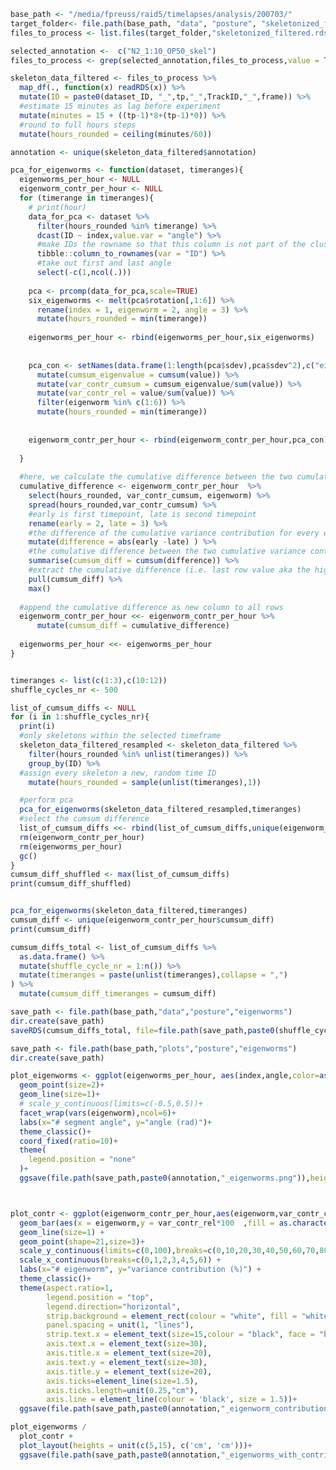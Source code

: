 
```r

base_path <- "/media/fpreuss/raid5/timelapses/analysis/200703/"
target_folder<- file.path(base_path, "data", "posture", "skeletonized_filtered")
files_to_process <- list.files(target_folder,"skeletonized_filtered.rds", full.names = TRUE, ignore.case = TRUE)

selected_annotation <-  c("N2_1:10_OP50_skel")
files_to_process <- grep(selected_annotation,files_to_process,value = TRUE)

```


```r

skeleton_data_filtered <- files_to_process %>%
  map_df(., function(x) readRDS(x)) %>%
  mutate(ID = paste0(dataset_ID, "_",tp,"_",TrackID,"_",frame)) %>%
  #estimate 15 minutes as lag before experiment
  mutate(minutes = 15 + ((tp-1)*8+(tp-1)*0)) %>%
  #round to full hours steps
  mutate(hours_rounded = ceiling(minutes/60))

annotation <- unique(skeleton_data_filtered$annotation)

```


```r
pca_for_eigenworms <- function(dataset, timeranges){
  eigenworms_per_hour <- NULL
  eigenworm_contr_per_hour <- NULL
  for (timerange in timeranges){
    # print(hour)
    data_for_pca <- dataset %>%
      filter(hours_rounded %in% timerange) %>%
      dcast(ID ~ index,value.var = "angle") %>%
      #make IDs the rowname so that this column is not part of the clustering data
      tibble::column_to_rownames(var = "ID") %>%
      #take out first and last angle
      select(-c(1,ncol(.)))
    
    pca <- prcomp(data_for_pca,scale=TRUE)
    six_eigenworms <- melt(pca$rotation[,1:6]) %>%
      rename(index = 1, eigenworm = 2, angle = 3) %>%
      mutate(hours_rounded = min(timerange))
    
    eigenworms_per_hour <- rbind(eigenworms_per_hour,six_eigenworms)
    
    
    pca_con <- setNames(data.frame(1:length(pca$sdev),pca$sdev^2),c("eigenworm","value")) %>%
      mutate(cumsum_eigenvalue = cumsum(value)) %>%
      mutate(var_contr_cumsum = cumsum_eigenvalue/sum(value)) %>%
      mutate(var_contr_rel = value/sum(value)) %>%
      filter(eigenworm %in% c(1:6)) %>%
      mutate(hours_rounded = min(timerange))
    
    
    eigenworm_contr_per_hour <- rbind(eigenworm_contr_per_hour,pca_con)
    
  }
  
  #here, we calculate the cumulative difference between the two cumulative variance contributions
  cumulative_difference <- eigenworm_contr_per_hour  %>%
    select(hours_rounded, var_contr_cumsum, eigenworm) %>%
    spread(hours_rounded,var_contr_cumsum) %>%
    #early is first timepoint, late is second timepoint
    rename(early = 2, late = 3) %>%
    #the difference of the cumulative variance contribution for every eigenworm
    mutate(difference = abs(early -late) ) %>%
    #the cumulative difference between the two cumulative variance contributions
    summarise(cumsum_diff = cumsum(difference)) %>%
    #extract the cumulative difference (i.e. last row value aka the highest value)
    pull(cumsum_diff) %>%
    max()
  
  #append the cumulative difference as new column to all rows
  eigenworm_contr_per_hour <<- eigenworm_contr_per_hour %>%
      mutate(cumsum_diff = cumulative_difference)
  
  eigenworms_per_hour <<- eigenworms_per_hour
}


timeranges <- list(c(1:3),c(10:12))
shuffle_cycles_nr <- 500

list_of_cumsum_diffs <- NULL
for (i in 1:shuffle_cycles_nr){
  print(i)
  #only skeletons within the selected timeframe
  skeleton_data_filtered_resampled <- skeleton_data_filtered %>%
    filter(hours_rounded %in% unlist(timeranges)) %>%
    group_by(ID) %>%
  #assign every skeleton a new, random time ID
    mutate(hours_rounded = sample(unlist(timeranges),1))

  #perform pca
  pca_for_eigenworms(skeleton_data_filtered_resampled,timeranges)
  #select the cumsum difference
  list_of_cumsum_diffs <<- rbind(list_of_cumsum_diffs,unique(eigenworm_contr_per_hour$cumsum_diff))
  rm(eigenworm_contr_per_hour)
  rm(eigenworms_per_hour)
  gc()
}
cumsum_diff_shuffled <- max(list_of_cumsum_diffs)
print(cumsum_diff_shuffled)


pca_for_eigenworms(skeleton_data_filtered,timeranges)
cumsum_diff <- unique(eigenworm_contr_per_hour$cumsum_diff)
print(cumsum_diff)

cumsum_diffs_total <- list_of_cumsum_diffs %>%
  as.data.frame() %>%
  mutate(shuffle_cycle_nr = 1:n()) %>%
  mutate(timeranges = paste(unlist(timeranges),collapse = ",")
) %>%
  mutate(cumsum_diff_timeranges = cumsum_diff)

save_path <- file.path(base_path,"data","posture","eigenworms")
dir.create(save_path)
saveRDS(cumsum_diffs_total, file=file.path(save_path,paste0(shuffle_cycles_nr,"_shuffle_cycle_nr_1-3_and_10-12_hours.RDS")))

```

```r
save_path <- file.path(base_path,"plots","posture","eigenworms")
dir.create(save_path)

plot_eigenworms <- ggplot(eigenworms_per_hour, aes(index,angle,color=as.character(hours_rounded))) +
  geom_point(size=2)+
  geom_line(size=1)+
  # scale_y_continuous(limits=c(-0.5,0.5))+
  facet_wrap(vars(eigenworm),ncol=6)+
  labs(x="# segment angle", y="angle (rad)")+
  theme_classic()+
  coord_fixed(ratio=10)+
  theme(
    legend.position = "none"
  )+
  ggsave(file.path(save_path,paste0(annotation,"_eigenworms.png")),height=5,width=20)



plot_contr <- ggplot(eigenworm_contr_per_hour,aes(eigenworm,var_contr_cumsum*100,fill=as.character(hours_rounded))) +
  geom_bar(aes(x = eigenworm,y = var_contr_rel*100  ,fill = as.character(hours_rounded)),stat="identity", position = "dodge")+ 
  geom_line(size=1) +
  geom_point(shape=21,size=3)+
  scale_y_continuous(limits=c(0,100),breaks=c(0,10,20,30,40,50,60,70,80,90,100)) +
  scale_x_continuous(breaks=c(0,1,2,3,4,5,6)) +
  labs(x="# eigenworm", y="variance contribution (%)") +
  theme_classic()+
  theme(aspect.ratio=1,
        legend.position = "top",
        legend.direction="horizontal",
        strip.background = element_rect(colour = "white", fill = "white"),
        panel.spacing = unit(1, "lines"),
        strip.text.x = element_text(size=15,colour = "black", face = "bold"),
        axis.text.x = element_text(size=30),
        axis.title.x = element_text(size=20),
        axis.text.y = element_text(size=30),
        axis.title.y = element_text(size=20),
        axis.ticks=element_line(size=1.5),
        axis.ticks.length=unit(0.25,"cm"),
        axis.line = element_line(colour = 'black', size = 1.5))+
  ggsave(file.path(save_path,paste0(annotation,"_eigenworm_contributions.png")),height=10,width=20)

plot_eigenworms /
  plot_contr +
  plot_layout(heights = unit(c(5,15), c('cm', 'cm')))+
  ggsave(file.path(save_path,paste0(annotation,"_eigenworms_with_contributions.png")),height=10,width=20)

```